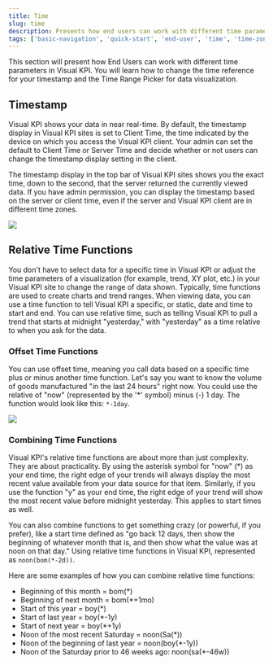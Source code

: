 ```yaml
---
title: Time
slug: time
description: Presents how end users can work with different time parameters in Transpara's Visual KPIs software.
tags: ['basic-navigation', 'quick-start', 'end-user', 'time', 'time-zone', 'time-parameters']
---
```



This section will present how End Users can work with different time parameters in Visual KPI. You will learn how to change the time reference for your timestamp and the Time Range Picker for data visualization.

## Timestamp

Visual KPI shows your data in near real-time. By default, the timestamp display in Visual KPI sites is set to Client Time, the time indicated by the device on which you access the Visual KPI client. Your admin can set the default to Client Time or Server Time and decide whether or not users can change the timestamp display setting in the client.

The timestamp display in the top bar of Visual KPI sites shows you the exact time, down to the second, that the server returned the currently viewed data. If you have admin permission, you can display the timestamp based on the server or client time, even if the server and Visual KPI client are in different time zones.

<Image src="media/end-user/basic-navigation/time/timestamp.png"/>

## Relative Time Functions

You don't have to select data for a specific time in Visual KPI or adjust the time parameters of a visualization (for example, trend, XY plot, etc.) in your Visual KPI site to change the range of data shown. Typically, time functions are used to create charts and trend ranges. When viewing data, you can use a time function to tell Visual KPI a specific, or static, date and time to start and end. You can use relative time, such as telling Visual KPI to pull a trend that starts at midnight "yesterday," with "yesterday" as a time relative to when you ask for the data.

### Offset Time Functions

You can use offset time, meaning you call data based on a specific time plus or minus another time function. Let's say you want to know the volume of goods manufactured "in the last 24 hours" right now. You could use the relative of "now" (represented by the '*' symbol) minus (-) 1 day. The function would look like this: `*-1day`.

<Image src="media/end-user/basic-navigation/time/time-offset.gif"/>

### Combining Time Functions

Visual KPI's relative time functions are about more than just complexity. They are about practicality. By using the asterisk symbol for "now" (*) as your end time, the right edge of your trends will always display the most recent value available from your data source for that item. Similarly, if you use the function "y" as your end time, the right edge of your trend will show the most recent value before midnight yesterday. This applies to start times as well.

You can also combine functions to get something crazy (or powerful, if you prefer), like a start time defined as "go back 12 days, then show the beginning of whatever month that is, and then show what the value was at noon on that day." Using relative time functions in Visual KPI, represented as `noon(bom(*-2d))`.

Here are some examples of how you can combine relative time functions:

- Beginning of this month = bom(*)
- Beginning of next month = bom(*+1mo)
- Start of this year = boy(*)
- Start of last year = boy(*-1y)
- Start of next year = boy(*+1y)
- Noon of the most recent Saturday = noon(Sa(*))
- Noon of the beginning of last year = noon(boy(*-1y))
- Noon of the Saturday prior to 46 weeks ago: noon(sa(*-46w))